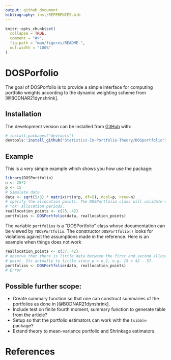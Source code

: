 ```yaml
---
output: github_document
bibliography: inst/REFERENCES.bib
---
```


<!-- README.md is generated from README.Rmd. Please edit that file -->

```r
knitr::opts_chunk$set(
  collapse = TRUE,
  comment = "#>",
  fig.path = "man/figures/README-",
  out.width = "100%"
)
```

# DOSPorfolio

<!-- badges: start -->
<!-- badges: end -->

The goal of DOSPorfolio is to provide a simple interface for computing portfolio 
weights according to the dynamic weighting scheme from [@BODNAR21dynshrink]. 

## Installation

The development version can be installed from [GitHub](https://github.com/) with:

``` r
# install.packages("devtools")
devtools::install_github("Statistics-In-Portfolio-Theory/DOSportfolio")
```

## Example

This is a very simple example which shows you how use the package:
```r
library(DOSPortfolio)
n <- 25*2
p <- 15
# Simulate data
data <- sqrt(5/3) * matrix(rt(n*p, df=5), ncol=p, nrow=n)
# specify the allocation points. The DOSPortfolio class will validate what is 
# "ok" allocation periods.
reallocation_points <- c(25, 42)
portfolios <- DOSPortfolio(data, reallocation_points)
```
The variable `portfolios` is a "DOSPortfolio" class whose documentation can be 
viewed by `?DOSPortfolio`. The constructor `DOSPortfolio()` looks for violations
against the assumptions made in the reference. Here is an example when things 
does not work

```r
reallocation_points <- c(37, 42)
# observe that there is little data between the first and second allcoation 
# point. Its actually to little since p > n_2, e.g. 15 > 42 - 37. 
portfolios <- DOSPortfolio(data, reallocation_points)
# Error
```


## Possible further scope:

- Create summary function so that one can construct summaries of the portfolios 
as done in [@BODNAR21dynshrink].
- Include test on finite fourth moment, summary function to generate table from 
the article?
- Setup so that the portfolio estimators can work with the `tsibble` package?
- Extend theory to mean-variance portfolio and Shrinkage estimators.

# References
